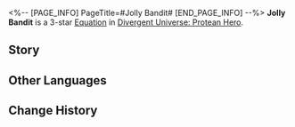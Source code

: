 <%-- [PAGE_INFO]
PageTitle=#Jolly Bandit#
[END_PAGE_INFO] --%>
{{Equation Infobox
|period   = Protean Hero
|rarity   = 3
|path1    = Elation*6
|path2    = Propagation*4
|effect   = For every 1 consumed or overflowing Skill point of ally targets, obtain 1 prize draw chance, up to {{Color|h|25}} time(s). When entering the "{{Extra Effect|Butterfly Soul|61000052}}" state, summons "Lottery Machine" and consumes all prize draw chances to obtain prizes, with a base draw of {{Color|h|5}} time(s). There is a small chance of obtaining the Special Prize, which deals 1 instance of DMG of a random Type equal to {{Color|h|4,000%}} of {{Extra Effect|base DMG|61000500}} to all enemy targets and increases the "{{Extra Effect|Aftertaste|61000054}}" DMG multiplier dealt by all allies by {{Color|h|35%}} of the original multiplier. This effect can be stacked and lasts until the ally exits "{{Extra Effect|Butterfly Soul|61000052}}". The Consolation Prize deals 1 instance of DMG of a random Type equal to {{Color|h|500%}} of {{Extra Effect|base DMG|61000500}} to random enemy targets.
|mentions = 
}}
'''Jolly Bandit''' is a 3-star [[Divergent Universe: Protean Hero/Equations|Equation]] in [[Divergent Universe: Protean Hero]].

==Story==
{{Description|What audacity! To pilfer the crown before gawping crowds,<br />then deface the king's bald head with uproarious graffiti.<br />This is Worthinnis' Master Thief&mdash;<br />swiping treasures and bestowing jests.<br />Ostentatious nobles don prized jewelry in the city, just to anticipate their arrival,<br />but only attract third-rate copycats.<br />Now, this historic citadel teems with pickpockets and pranksters,<br />yet none pursue the true identity of the Master Thief.<br />Merchants? Detour far and wide.<br />But to those who seek mirth &mdash; enter! I will open the gates for you.}}
<!--
==Gameplay Notes==
* 
-->
==Other Languages==
{{Other Languages
|en   = Jolly Bandit
|zhs  = 欢笑神偷
|zht  = 歡笑神偷
|ja   = {{Rubi|歓楽|かんらく}}の{{Rubi|神盗|しんとう}}
|ko   = 즐거운 도둑
|es   = Ladrón risueño
|fr   = Joyeux bandit
|ru   = Весёлый вор
|th   = จอมโจรแสนขบขัน
|vi   = Thần Trộm Vui Vẻ
|de   = Fröhlicher Bandit
|id   = Jolly Bandit
|pt   = Bandido Alegre
}}

==Change History==
{{Change History|3.3}}